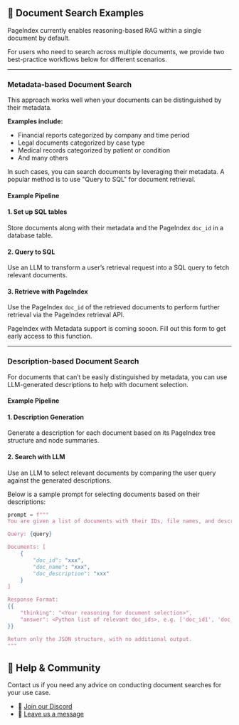 
## 📄 Document Search Examples


PageIndex currently enables reasoning-based RAG within a single document by default.

For users who need to search across multiple documents, we provide two best-practice workflows below for different scenarios.

---
### Metadata-based Document Search

This approach works well when your documents can be distinguished by their metadata.

**Examples include:**

- Financial reports categorized by company and time period
- Legal documents categorized by case type
- Medical records categorized by patient or condition
- And many others

In such cases, you can search documents  by leveraging their metadata. A popular method is to use "Query to SQL" for  document retrieval.


#### Example Pipeline
<Steps>

#### 1. Set up SQL tables

Store documents along with their metadata and the PageIndex `doc_id` in a database table.

#### 2. Query to SQL

Use an LLM to transform a user’s retrieval request into a SQL query to fetch relevant documents.

#### 3. Retrieve with PageIndex

Use the PageIndex `doc_id` of the retrieved documents to perform further retrieval via the PageIndex retrieval API.
</Steps>



<Callout>PageIndex with Metadata support is coming sooon. Fill out this form to get early access to this function.</Callout>

---

### Description-based Document Search

For documents that can’t be easily distinguished by metadata, you can use LLM-generated descriptions to help with document selection.


#### Example Pipeline

<Steps>

#### 1. Description Generation

Generate a description for each document based on its PageIndex tree structure and node summaries.

#### 2. Search with LLM

Use an LLM to select relevant documents by comparing the user query against the generated descriptions.

Below is a sample prompt for selecting documents based on their descriptions:

```python
prompt = f""" 
You are given a list of documents with their IDs, file names, and descriptions. Your task is to select documents that may contain information relevant to answering the user query.

Query: {query}

Documents: [
    {
        "doc_id": "xxx",
        "doc_name": "xxx",
        "doc_description": "xxx"
    }
]

Response Format:
{{
    "thinking": "<Your reasoning for document selection>",
    "answer": <Python list of relevant doc_ids>, e.g. ['doc_id1', 'doc_id2']. Return [] if no documents are relevant.
}}

Return only the JSON structure, with no additional output.
"""
```

</Steps>


## 💬 Help & Community
Contact us if you need any advice on conducting document searches for your use case.

- 🤝 [Join our Discord](https://discord.gg/VuXuf29EUj)  
- 📨 [Leave us a message](https://ii2abc2jejf.typeform.com/to/meB40zV0)